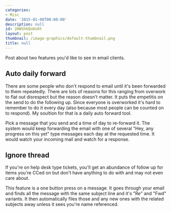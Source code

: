 ```yaml
---
categories:
- Misc
date: '2015-01-08T00:00:00'
description: null
id: 20WShkQoKo0t
layout: post
thumbnail: /image-graphics/default-thumbnail.png
title: null
---
```


Post about two features you'd like to see in email clients. 

Auto daily forward 
-------------------

There are some people who don't respond to email until it's been forwarded to them repeatedly. There are lots of reasons for this ranging from overwork to flat out disrespect but the reason doesn't matter. It puts the empetitis on the send to do the following up. Since everyone is overworked it's hard to remember to do it every day (also because most people can be counted on to respond). My soultion for that is a daily auto forward tool. 

Pick a message that you send and a time of day to re-forward it. The system would keep forwarding the email with one of several "Hey, any progress on this yet" type messages each day at the requested time. It would watch your incoming mail and watch for a response. 


Ignore thread
-------------

If you're on help desk type tickets, you'll get an abundance of follow up for items you're CCed on but don't have anything to do with and may not even care about. 

This feature is a one button press on a message. It goes through your email and finds all the message with the same subject line and it's "Re" and "Fwd" variants. It then automatically files those and any new ones with the related subjects away unless it sees you're name referenced.